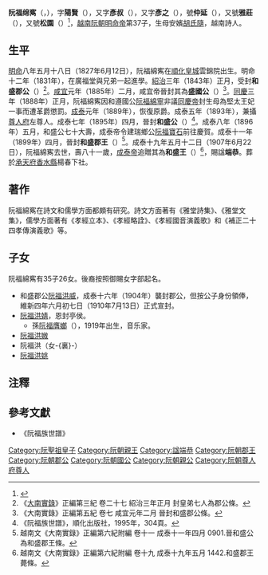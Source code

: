 '''阮福绵寯'''（{{vie|v='''Nguyễn Phúc Miên Tuấn'''|hn=阮福綿寯}}，{{bd|1827年|6月12日|1907年|6月22日|catIdx=R阮}}），字'''陽賢'''（{{vie|v='''Dương Hiền'''|hn=陽賢}}），又字'''彥叔'''（{{vie|v='''Ngạn Thúc'''|hn=彦叔}}），又字'''彥之'''（{{vie|v='''Ngạn Chi'''|hn=彦之}}），號'''仲延'''（{{vie|v='''Trọng Diên'''|hn=仲延}}），又號'''雅莊'''（{{vie|v='''Nhã Trang'''|hn=雅莊}}），又號'''松園'''（{{vie|v='''Tùng Viên'''|hn=松園}}）<ref>{{Cite web |url=http://kuir.jm.kansai-u.ac.jp/dspace/bitstream/10112/9862/1/KU-1100-20130131-11.pdf |title=《-{「補正二十四孝傳衍義謌」}-をめぐって》第4-7頁，綿寯皇子的履歷 |access-date=2016-08-16 |archive-url=https://web.archive.org/web/20181102133412/https://kuir.jm.kansai-u.ac.jp/dspace/bitstream/10112/9862/1/KU-1100-20130131-11.pdf |archive-date=2018-11-02 |dead-url=yes }}</ref>，[[越南|越南]][[阮朝|阮朝]][[明命帝|明命帝]]第37子，生母安嬪[[胡氏隨|胡氏隨]]，越南詩人。

==生平==
[[明命|明命]]八年五月十八日（1827年6月12日），阮福綿寯在[[順化皇城|順化皇城]]雲錦院出生。明命十二年（1831年），在廣福堂與兄弟一起進學。[[紹治|紹治]]三年（1843年）正月，受封'''和盛郡公'''（{{vie|v=Hòa Thịnh Quận Công|hn=和盛郡公}}）<ref>《[[大南實錄|大南實錄]]》正編第三紀 卷二十七 紹治三年正月 封皇弟七人為郡公條。</ref>。[[咸宜|咸宜]]元年（1885年）二月，咸宜帝晉封其為'''盛國公'''（{{vie|v=Thịnh Quốc Công|hn=盛國公}}）<ref>《大南實錄》正編第五紀 卷七 咸宜元年二月 晉封和盛郡公條。</ref>。[[同慶_(阮朝)|同慶]]三年（1888年）正月，阮福綿寯因和遵國公[[阮福綿寧|阮福綿寧]]非議[[同慶帝|同慶帝]]封生母為堅太王妃一事而遭革爵懲罰。[[成泰|成泰]]元年（1889年），恢復原爵。成泰五年（1893年），兼攝[[尊人府|尊人府]]左尊人。成泰七年（1895年）四月，晉封'''和盛公'''（{{vie|v=Hòa Thịnh Công|hn=和盛公}}）<ref>《阮福族世譜》，順化出版社，1995年，304頁。</ref>。成泰八年（1896年）五月，和盛公七十大壽，成泰帝令建瑞鄉公[[阮福寶石|阮福寶石]]前往慶賀。成泰十一年（1899年）四月，晉封'''和盛郡王'''（{{vie|v=Hòa Thịnh Quận Vương|hn=和盛郡王}}）<ref>越南文《大南實錄》正編第六紀附編 卷十一 成泰十一年四月 0901.晉和盛公為和盛郡王條。</ref>。成泰十九年五月十二日（1907年6月22日），阮福綿寯去世，壽八十一歲，[[成泰帝|成泰帝]]追贈其為'''和盛王'''（{{vie|v=Hòa Thịnh Vương|hn=和盛王}}）<ref>越南文《大南實錄》正編第六紀附編 卷十九 成泰十九年五月 1442.和盛郡王薨條。</ref>，賜諡'''端恭'''。葬於[[承天府_(越南)|承天府]][[香水縣|香水縣]]楊春下社。

==著作==
阮福綿寯在詩文和儒學方面都頗有研究。詩文方面著有《雅堂詩集》、《雅堂文集》，儒學方面著有《孝經立本》、《孝經略詮》、《孝經國音演義歌》和《補正二十四孝傳演義歌》等。

==子女==
阮福綿寯有35子26女。後裔按照御賜女字部起名。
*和盛郡公[[阮福洪威|阮福洪威]]，成泰十六年（1904年）襲封郡公，但按公子身份領俸，維新四年六月初七日（1910年7月13日）正式宣封。
*[[阮福洪婧|阮福洪婧]]，恩封亭侯。
**孫[[阮福膺嫏|阮福膺嫏]]（{{vie|v=Nguyễn Phúc Ưng Lang}}），1919年出生，音乐家。
*[[阮福洪媺|阮福洪媺]]
*阮福洪（女-{裏}-）
*[[阮福洪姚|阮福洪姚]]

==注釋==
{{reflist}}

==參考文獻==
*《阮福族世譜》
{{阮聖祖子女}}
[[Category:阮聖祖皇子|Category:阮聖祖皇子]]
[[Category:阮朝親王|Category:阮朝親王]]
[[Category:諡端恭|Category:諡端恭]]
[[Category:阮朝郡王|Category:阮朝郡王]]
[[Category:阮朝郡公|Category:阮朝郡公]]
[[Category:阮朝國公|Category:阮朝國公]]
[[Category:阮朝親公|Category:阮朝親公]]
[[Category:阮朝尊人府尊人|Category:阮朝尊人府尊人]]